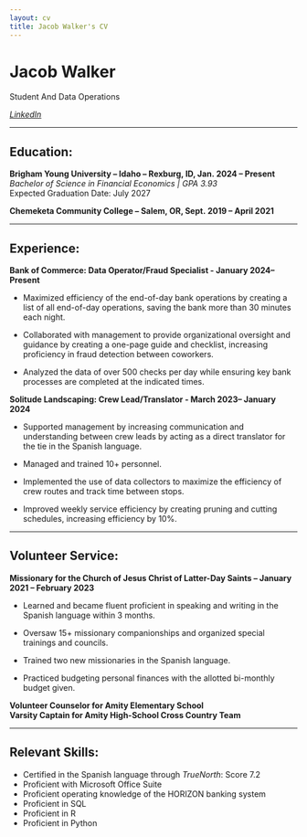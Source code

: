 ```yaml
---
layout: cv
title: Jacob Walker's CV
---
```

# Jacob Walker
Student And Data Operations
<div id="webaddress">

*[LinkedIn](https://www.linkedin.com/in/jacob-walker-a4a69130b/)*

---

## Education:

**Brigham Young University – Idaho – Rexburg, ID, Jan. 2024 – Present**  
*Bachelor of Science in Financial Economics | GPA 3.93*  
Expected Graduation Date: July 2027

**Chemeketa Community College – Salem, OR, Sept. 2019 – April 2021**

---

## Experience:

**Bank of Commerce: Data Operator/Fraud Specialist - January 2024–Present**

- Maximized efficiency of the end-of-day bank operations by creating a list of all end-of-day operations, saving the bank more than 30 minutes each night.

- Collaborated with management to provide organizational oversight and guidance by creating a one-page guide and checklist, increasing proficiency in fraud detection between coworkers.

- Analyzed the data of over 500 checks per day while ensuring key bank processes are completed at the indicated times.

**Solitude Landscaping: Crew Lead/Translator - March 2023– January 2024**

- Supported management by increasing communication and understanding between crew leads by acting as a direct translator for the tie in the Spanish language.

- Managed and trained 10+ personnel.

- Implemented the use of data collectors to maximize the efficiency of crew routes and track time between stops.

- Improved weekly service efficiency by creating pruning and cutting schedules, increasing efficiency by 10%.

---

## Volunteer Service:

**Missionary for the Church of Jesus Christ of Latter-Day Saints – January 2021 – February 2023**

- Learned and became fluent proficient in speaking and writing in the Spanish language within 3 months.

- Oversaw 15+ missionary companionships and organized special trainings and councils.

- Trained two new missionaries in the Spanish language.

- Practiced budgeting personal finances with the allotted bi-monthly budget given.

**Volunteer Counselor for Amity Elementary School**  
**Varsity Captain for Amity High-School Cross Country Team**

---

## Relevant Skills:

- Certified in the Spanish language through *TrueNorth*: Score 7.2  
- Proficient with Microsoft Office Suite  
- Proficient operating knowledge of the HORIZON banking system
- Proficient in SQL
- Proficient in R
- Proficient in Python



<!-- ### Footer

Last updated: May 2024 -->